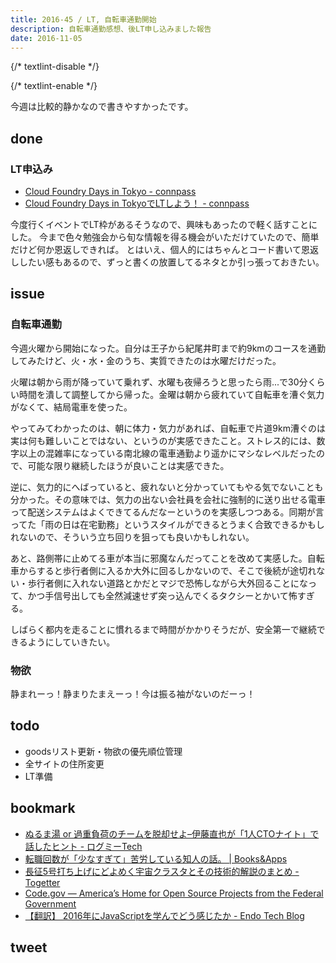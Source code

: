 ```yaml
---
title: 2016-45 / LT, 自転車通勤開始
description: 自転車通勤感想、後LT申し込みました報告
date: 2016-11-05
---
```


{/* textlint-disable */}


{/* textlint-enable */}

今週は比較的静かなので書きやすかったです。

done
----

###  LT申込み

- [Cloud Foundry Days in Tokyo - connpass](http://cfdays.connpass.com/event/41201/)
- [Cloud Foundry Days in TokyoでLTしよう！ - connpass](http://paas.connpass.com/event/43700/)

今度行くイベントでLT枠があるそうなので、興味もあったので軽く話すことにした。
今まで色々勉強会から旬な情報を得る機会がいただけていたので、簡単だけど何か恩返しできれば。
とはいえ、個人的にはちゃんとコード書いて恩返ししたい感もあるので、ずっと書くの放置してるネタとか引っ張っておきたい。

issue
----

###  自転車通勤

今週火曜から開始になった。自分は王子から紀尾井町まで約9kmのコースを通勤してみたけど、火・水・金のうち、実質できたのは水曜だけだった。

火曜は朝から雨が降っていて乗れず、水曜も夜帰ろうと思ったら雨...で30分くらい時間を潰して調整してから帰った。金曜は朝から疲れていて自転車を漕ぐ気力がなくて、結局電車を使った。

やってみてわかったのは、朝に体力・気力があれば、自転車で片道9km漕ぐのは実は何も難しいことではない、というのが実感できたこと。ストレス的には、数字以上の混雑率になっている南北線の電車通勤より遥かにマシなレベルだったので、可能な限り継続したほうが良いことは実感できた。

逆に、気力的にへばっていると、疲れないと分かっていてもやる気でないことも分かった。その意味では、気力の出ない会社員を会社に強制的に送り出せる電車って配送システムはよくできてるんだなーというのを実感しつつある。同期が言ってた「雨の日は在宅勤務」というスタイルができるとうまく合致できるかもしれないので、そういう立ち回りを狙っても良いかもしれない。

あと、路側帯に止めてる車が本当に邪魔なんだってことを改めて実感した。自転車からすると歩行者側に入るか大外に回るしかないので、そこで後続が途切れない・歩行者側に入れない道路とかだとマジで恐怖しながら大外回ることになって、かつ手信号出しても全然減速せず突っ込んでくるタクシーとかいて怖すぎる。

しばらく都内を走ることに慣れるまで時間がかかりそうだが、安全第一で継続できるようにしていきたい。

###  物欲

静まれーっ！静まりたまえーっ！今は振る袖がないのだーっ！

todo
----

- goodsリスト更新・物欲の優先順位管理
- 全サイトの住所変更
- LT準備

bookmark
----

- [ぬるま湯 or 過重負荷のチームを脱却せよ–伊藤直也が「1人CTOナイト」で話したヒント - ログミーTech](https://logmi.jp/tech/articles/166101)
- [転職回数が「少なすぎて」苦労している知人の話。 | Books&Apps](https://blog.tinect.jp/?p=32719)
- [長征5号打ち上げにどよめく宇宙クラスタとその技術的解説のまとめ - Togetter](https://togetter.com/li/1044431)
- [Code.gov — America’s Home for Open Source Projects from the Federal Government](https://code.gov/#/)
- [【翻訳】 2016年にJavaScriptを学んでどう感じたか - Endo Tech Blog](https://www.fendo181.me/entry/2016/10/26/172404)

tweet
----

<X url="https://twitter.com/legnoh/status/793760895063117824" />
